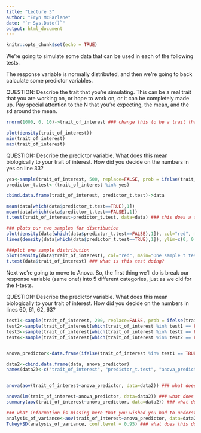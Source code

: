 ```yaml
---
title: "Lecture 3"
author: "Eryn McFarlane"
date: "`r Sys.Date()`"
output: html_document
---
```


```r
knitr::opts_chunk$set(echo = TRUE)
```


We're going to simulate some data that can be used in each of the following tests.

The response variable is normally distributed, and then we're going to back calculate some predictor variables.

QUESTION: Describe the trait that you're simulating. This can be a real trait that you are working on, or hope to work on, or it can be completely made up. 
Pay special attention to the N that you're expecting, the mean, and the sd around the mean. 

```r
rnorm(1000, 0, 10)->trait_of_interest ### change this to be a trait that you're actually interested in, with an appropriate distribution! 

plot(density(trait_of_interest))
min(trait_of_interest)
max(trait_of_interest)

```

QUESTION: Describe the predictor variable. What does this mean biologically to your trait of interest. How did you decide on the numbers in yes on line 33?

```r

yes<-sample(trait_of_interest, 500, replace=FALSE, prob = ifelse(trait_of_interest>0, 0.95, 0.15)) #### play with this line! Is the test statistically significant. When is it not?
predictor_t.test<-(trait_of_interest %in% yes)

cbind.data.frame(trait_of_interest, predictor_t.test)->data

mean(data[which(data$predictor_t.test==TRUE),1])
mean(data[which(data$predictor_t.test==FALSE),1])
t.test(trait_of_interest~predictor_t.test, data=data) ### this does a two sample t-test. What would a one sample t test be testing? How would you do that?

### plots our two samples for distribution
plot(density(data[which(data$predictor_t.test==FALSE),1]), col="red", main="Two sample t test")
lines(density(data[which(data$predictor_t.test==TRUE),1]), ylim=c(0, 0.1), xlim=c(-20,20), main="Two Sample T test")

###plot one sample distribution
plot(density(data$trait_of_interest), col="red", main="One sample t test")
t.test(data$trait_of_interest) ### what is this test doing?


```


Next we're going to move to Anova. So, the first thing we'll do is break our response variable (same one!) into 5 different categories, just as we did for the t-tests. 

QUESTION: Describe the predictor variable. What does this mean biologically to your trait of interest. How did you decide on the numbers in lines 60, 61, 62, 63?

```r

test1<-sample(trait_of_interest, 200, replace=FALSE, prob = ifelse(trait_of_interest>7, 0.95, 0.15))
test2<-sample(trait_of_interest[which(trait_of_interest %in% test1 == FALSE)], 200, replace=FALSE, prob = ifelse(trait_of_interest[which(trait_of_interest %in% test1 == FALSE)] >4, 0.95, 0.15))
test3<-sample(trait_of_interest[which(trait_of_interest %in% test2 == FALSE | trait_of_interest %in% test1 ==FALSE)], 200, replace=FALSE, prob = ifelse(trait_of_interest[which(trait_of_interest %in% test2 == FALSE | trait_of_interest %in% test1 == FALSE)] >0, 0.95, 0.15))
test4<-sample(trait_of_interest[which(trait_of_interest %in% test2 == FALSE | trait_of_interest %in% test1 ==FALSE | trait_of_interest %in% test3 == FALSE)], 200, replace=FALSE, prob = ifelse(trait_of_interest[which(trait_of_interest %in% test2 == FALSE | trait_of_interest %in% test1 ==FALSE | trait_of_interest %in% test3 == FALSE)] >-4, 0.95, 0.15))


anova_predictor<-data.frame(ifelse(trait_of_interest %in% test1 == TRUE, "group1", ifelse(trait_of_interest %in% test2 == TRUE, "group2", ifelse(trait_of_interest %in% test3 == TRUE, "group3", ifelse(trait_of_interest %in% test4 == TRUE, "group4", "group5")))))

data2<-cbind.data.frame(data, anova_predictor)
names(data2)<-c("trait_of_interest", "predictor_t.test", "anova_predictor")


anova(aov(trait_of_interest~anova_predictor, data=data2)) ### what does this do?

anova(lm(trait_of_interest~anova_predictor, data=data2)) ### what does this do? 
summary(aov(trait_of_interest~anova_predictor, data=data2)) ### what does this do? What do you notice about the last three tests?

### what information is missing here that you wished you had to understand your study better?
analysis_of_variance<-aov(trait_of_interest~anova_predictor, data=data2) ##name the model to keep it for downstream
TukeyHSD(analysis_of_variance, conf.level = 0.95) ### what does this do, and where are the differences?

```